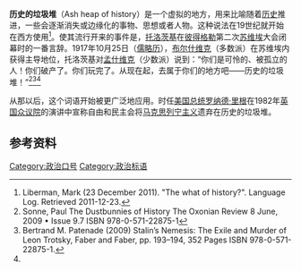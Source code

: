 '''历史的垃圾堆'''（Ash heap of history）是一个虚拟的地方，用来比喻随着[[历史|历史]]推进，一些会逐渐消失或边缘化的事物、思想或者人物。这种说法在19世纪就开始在西方使用<ref>Liberman, Mark (23 December 2011). "The what of history?". Language Log. Retrieved 2011-12-23.</ref>。使其流行开来的事件是，[[托洛茨基|托洛茨基]]在[[彼得格勒|彼得格勒]]第二次[[苏维埃|苏维埃]]大会闭幕时的一番言辞。1917年10月25日（[[儒略历|儒略历]]），[[布尔什维克|布尔什维克]]（多数派）在苏维埃内获得主导地位，托洛茨基对[[孟什维克|孟什维克]]（少数派）说到：“你们是可怜的、被孤立的人！你们破产了。你们玩完了。从现在起，去属于你们的地方吧——历史的垃圾堆！”<ref>Sonne, Paul The Dustbunnies of History The Oxonian Review 8 June, 2009 • Issue 9.7 ISBN 978-0-571-22875-1</ref><ref name="#1">Bertrand M. Patenade (2009) Stalin’s Nemesis: The Exile and Murder of Leon Trotsky, Faber and Faber, pp. 193–194, 352 Pages ISBN 978-0-571-22875-1.</ref><ref name="#1"/>

从那以后，这个词语开始被更广泛地应用。时任[[美国总统|美国总统]][[罗纳德·里根|罗纳德·里根]]在1982年[[英国众议院|英国众议院]]的演讲中宣称自由和民主会将[[马克思列宁主义|马克思列宁主义]]遗弃在历史的垃圾堆。

== 参考资料 ==
{{reflist}}

[[Category:政治口号|Category:政治口号]]
[[Category:政治标语|Category:政治标语]]
